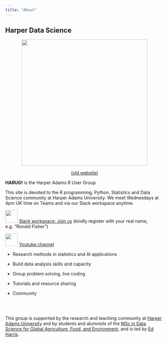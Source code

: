 ```yaml
---
title: "About"
---
```


## Harper Data Science

<center>

![](img/hex-pad.png){width="400"}

[(old website)](https://ha-data-science.github.io/)

</center>

**HARUG!** is the Harper Adams R User Group

This site is devoted to the R programming, Python, Statistics and Data Science community at Harper Adams University. We meet Wednesdays at 4pm UK time on Teams and via our Slack workspace anytime.

![](img/slack.png){width="40"} [Slack workspace: Join us](https://join.slack.com/t/harper-adams-rug/shared_invite/zt-azcm9z6s-WsY9JXvAs8DW1DLQuU3USg) (kindly register with your real name, e.g. "Ronald Fisher")

![](img/youtube.png){width="40"} [Youtube channel](https://www.youtube.com/channel/UCOEuOH6cY8yisodud25hb7w)

-   Research methods in statistics and AI applications

-   Build data analysis skills and capacity

-   Group problem solving, live coding

-   Tutorials and resource sharing

-   Community

<br><br>

This group is supported by the research and teaching community at [Harper Adams University](https://www.harper-adams.ac.uk/ "Harper Adams University") and by students and alumnists of the [MSc in Data Science for Global Agriculture, Food, and Environment](https://www.harper-adams.ac.uk/courses/postgraduate/201194/data-science-for-global-agriculture-food-and-environment "MSc in Data Science"), and is led by [Ed Harris](https://www.harper-adams.ac.uk/general/staff/profile/201620/Edwin-Harris/ "Ed's Faculty page").
